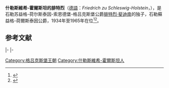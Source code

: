 {{expand|time=2015-05-29T04:14:22+00:00}}
{{Infobox noble
| name        = 腓特烈
| succession  = 什勒斯維希-霍爾斯坦公爵
| reign       = 1934年 — 1965年
| predecessor = [[腓特烈·斐迪南_(石勒苏益格-荷尔斯泰因-索恩德堡-格吕克斯堡公爵)|腓特烈·斐迪南]]
| successor   = [[彼得_(石勒苏益格-荷尔斯泰因公爵)|彼得]]
| birth_date  = {{birth date|1891|8|23}}
| birth_place = [[德意志帝國|德國]][[普魯士王國|普魯士]][[石勒苏益格-荷尔斯泰因省|石勒苏益格-荷尔斯泰因省]]
| death_date  = {{death date and age|1965|2|10|1891|8|23}}
| death_place = [[西德|西德]][[巴伐利亚|巴伐利亚]][[科堡|科堡]]
| noble family= [[格呂克斯堡王朝|格吕克斯堡家族]]
| father      = 石勒苏益格-荷尔斯泰因-索恩德堡-格吕克斯堡公爵[[腓特烈·斐迪南_(石勒苏益格-荷尔斯泰因-索恩德堡-格吕克斯堡公爵)|腓特烈·斐迪南]]
| mother      = 什勒斯維希-霍爾斯坦的[[卡羅琳·瑪蒂爾德_(什勒斯維希-霍爾斯坦)|卡羅琳·瑪蒂爾德]]
}}

'''什勒斯維希-霍爾斯坦的腓特烈'''（[[德語|德語]]：''Friedrich zu Schleswig-Holstein''，{{bd|1891年|8月23日|1965年|2月10日}}），是石勒苏益格-荷尔斯泰因-索恩德堡-格吕克斯堡公爵[[腓特烈·斐迪南_(石勒苏益格-荷尔斯泰因-索恩德堡-格吕克斯堡公爵)|腓特烈·斐迪南]]的独子，石勒蘇益格-荷爾斯泰因公爵，1934年至1965年在位<ref name=thePeerage>{{cite web | url=http://thepeerage.com/p10443.htm#i104425 | title=Wilhelm Friedrich Herzog zu Schleswig-Holstein-Sonderburg-Glücksburg | date=31 January 2004 | accessdate=2008-09-02 | publisher=[http://thePeerage.com thePeerage.com] | author=Darryl Lundy | archive-date=2012-09-13 | archive-url=https://www.webcitation.org/6AebkENpB?url=http://thepeerage.com/p10443.htm#i104425 | dead-url=no }}</ref><ref name=OnlineGotha>{{cite web |url=http://www.angelfire.com/realm/gotha/gotha/holstein.html |title=SCHLESWIG-HOLSTEIN |date= |accessdate=2008-09-02 |publisher=Paul Theroff's Royal Genealogy Site |author=Paul Theroff |deadurl=yes |archiveurl=https://web.archive.org/web/20080323164931/http://www.angelfire.com/realm/gotha/gotha/holstein.html |archivedate=2008-03-23 }}</ref>。

==参考文献==
{{reflist}}

{{s-start}}
{{s-hou|[[格呂克斯堡王朝|石勒苏益格-荷尔斯泰因-索恩德堡-格吕克斯堡王朝]]|1891年|8月23日|1965年|2月10日|[[奥尔登堡王朝|奥尔登堡王朝]]}}
|-
{{s-pre|}}
|-
{{s-before|[[腓特烈·斐迪南_(石勒苏益格-荷尔斯泰因-索恩德堡-格吕克斯堡公爵)|腓特烈·斐迪南]]}}
{{s-tul|title=[[什勒斯維希-霍爾斯坦統治者列表|石勒苏益格-荷尔斯泰因公爵]]|years=1934年1月21日－1965年2月10日|reason=[[普奧戰爭|1866年普魯士吞併公國]]}}
{{s-after|[[彼得_(石勒苏益格-荷尔斯泰因公爵)|彼得]]}}
{{end box}}

{{DEFAULTSORT: Friedrich}}
[[Category:格吕克斯堡王朝|Category:格吕克斯堡王朝]]
[[Category:什勒斯維希-霍爾斯坦人|Category:什勒斯維希-霍爾斯坦人]]